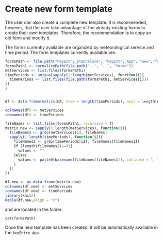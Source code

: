 <a name="create_new_template"></a>

# Create new form template
The user can also create a complete new template. It is recommended,  however, that the user take advantage of the already existing forms to create their own templates. Therefore, the recommendation is to copy an old form and modify it.

The forms currently available are organized by meteorological service and time period. The form templates currently available are:

```r
formsPath <- file.path("keyEntry_standalone", "keyEntry_App", "www","forms")
formsPath1 <- normalizePath(file.path("..", "..", "forms"))
metServices <- list.files(formsPath1)
timePeriods <- unique(sapply(1:length(metServices), function(i){
  timePeriods <- list.files(file.path(formsPath1, metServices[i]))
})
)


df <- data.frame(matrix(NA, nrow = length(timePeriods), ncol = length(metServices)))

colnames(df) <- metServices
rownames(df) <- timePeriods

fileNames <- list.files(formsPath1, recursive = T)
matrix.new <- sapply(1:length(metServices), function(i){
  fileNames1 <- grep(metServices[i], fileNames)
  sapply(1:length(timePeriods), function(i2){
    fileNames2 <- grep(timePeriods[i2], fileNames[fileNames1])
    if (length(fileNames2)==0){
      values <- ""
    }else{
      values <- paste0(basename(fileNames[fileNames1]), collapse = ", ")
    }
  })
})

df.new <- as.data.frame(matrix.new)
colnames(df.new) <- metServices
rownames(df.new) <- timePeriods
library(knitr)
kable(df.new,align = "c")

```

and are located in the folder:

```r
cat(formsPath)
```

Once the new template has been created, it will be automatically available in the `keyEntry_App`.
